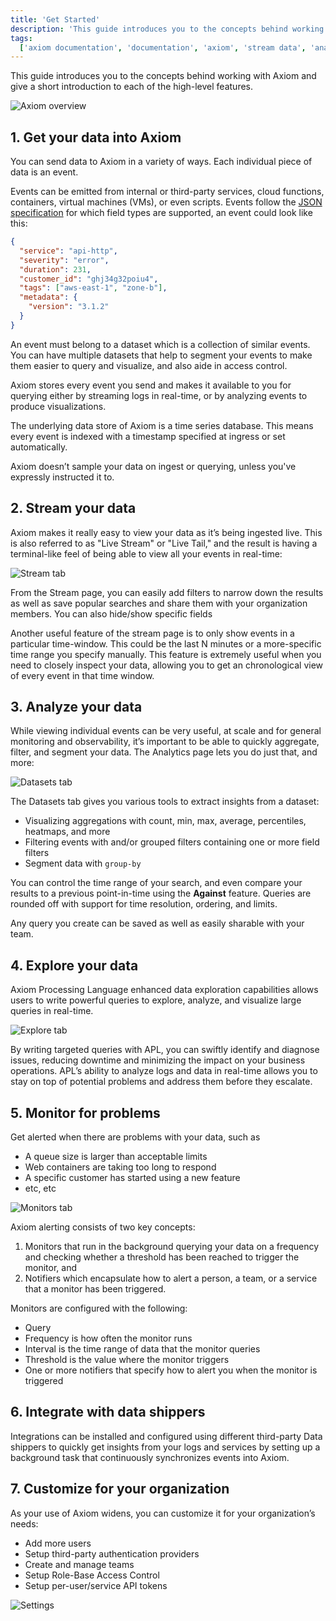 ```yaml
---
title: 'Get Started'
description: 'This guide introduces you to the concepts behind working with Axiom and give a short introduction to each of the high-level features.'
tags:
  ['axiom documentation', 'documentation', 'axiom', 'stream data', 'analyze data', 'explore data']
---
```


This guide introduces you to the concepts behind working with Axiom and give a short introduction to each of the high-level features.

<Frame caption="Axiom overview">
  <img src="/doc-assets/shots/getting-started-24.png" alt="Axiom overview" />
</Frame>

## 1. Get your data into Axiom

You can send data to Axiom in a variety of ways. Each individual piece of data is an event.

Events can be emitted from internal or third-party services, cloud functions, containers, virtual machines (VMs), or even scripts. Events follow the [JSON specification](https://www.json.org/json-en.html) for which field types are supported, an event could look like this:

```json
{
  "service": "api-http",
  "severity": "error",
  "duration": 231,
  "customer_id": "ghj34g32poiu4",
  "tags": ["aws-east-1", "zone-b"],
  "metadata": {
    "version": "3.1.2"
  }
}
```

An event must belong to a dataset which is a collection of similar events. You can have multiple datasets that help to segment your events to make them easier to query and visualize, and also aide in access control.

Axiom stores every event you send and makes it available to you for querying either by streaming logs in real-time, or by analyzing events to produce visualizations.

The underlying data store of Axiom is a time series database. This means every event is indexed with a timestamp specified at ingress or set automatically.

Axiom doesn’t sample your data on ingest or querying, unless you've expressly instructed it to.

<Card title="Learn how to ingest" icon="paper-plane" href="/docs/send-data/ingest"></Card>

## 2. Stream your data

Axiom makes it really easy to view your data as it’s being ingested live. This is also referred to as "Live Stream" or "Live Tail," and the result is having a terminal-like feel of being able to view all your events in real-time:

<Frame caption="Stream tab">
  <img src="/doc-assets/shots/getting-started-stream.png" alt="Stream tab" />
</Frame>

From the Stream page, you can easily add filters to narrow down the results as well as save popular searches and share them with your organization members. You can also hide/show specific fields

Another useful feature of the stream page is to only show events in a particular time-window. This could be the last N minutes or a more-specific time range you specify manually. This feature is extremely useful when you need to closely inspect your data, allowing you to get an chronological view of every event in that time window.

<Card title="Learn how to stream" icon="server" href="/docs/query-data/stream"></Card>

## 3. Analyze your data

While viewing individual events can be very useful, at scale and for general monitoring and observability, it’s important to be able to quickly aggregate, filter, and segment your data. The Analytics page lets you do just that, and more:

<Frame caption="Datasets tab">
  <img src="/doc-assets/shots/analyze-your-data-1.png" alt="Datasets tab" />
</Frame>

The Datasets tab gives you various tools to extract insights from a dataset:
- Visualizing aggregations with count, min, max, average, percentiles, heatmaps, and more
- Filtering events with and/or grouped filters containing one or more field filters
- Segment data with `group-by`

You can control the time range of your search, and even compare your results to a previous point-in-time using the **Against** feature. Queries are rounded off with support for time resolution, ordering, and limits.

Any query you create can be saved as well as easily sharable with your team.

<Card title="Learn how to analyze" icon="screencast" href="/docs/query-data/datasets"></Card>

## 4. Explore your data

Axiom Processing Language enhanced data exploration capabilities allows users to write powerful queries to explore, analyze, and visualize large queries in real-time.

<Frame caption="Explore tab">
  <img src="/doc-assets/shots/explore-your-data-1.png" alt="Explore tab" />
</Frame>

By writing targeted queries with APL, you can swiftly identify and diagnose issues, reducing downtime and minimizing the impact on your business operations. APL’s ability to analyze logs and data in real-time allows you to stay on top of potential problems and address them before they escalate.  

<Card title="Explore your data with APL" icon="chart-column" href="/docs/apl/introduction"></Card>

## 5. Monitor for problems

Get alerted when there are problems with your data, such as

- A queue size is larger than acceptable limits
- Web containers are taking too long to respond
- A specific customer has started using a new feature
- etc, etc

<Frame caption="Monitors tab">
  <img src="/doc-assets/shots/monitor-for-problems.png" alt="Monitors tab" />
</Frame>

Axiom alerting consists of two key concepts:

1. Monitors that run in the background querying your data on a frequency and checking whether a threshold has been reached to trigger the monitor, and
2. Notifiers which encapsulate how to alert a person, a team, or a service that a monitor has been triggered.

Monitors are configured with the following:
- Query
- Frequency is how often the monitor runs
- Interval is the time range of data that the monitor queries
- Threshold is the value where the monitor triggers
- One or more notifiers that specify how to alert you when the monitor is triggered

<Card title="Learn how to monitor" icon="desktop" href="/docs/monitor-data/monitors"></Card>

## 6. Integrate with data shippers

Integrations can be installed and configured using different third-party Data shippers to quickly get insights from your logs and services by setting up a background task that continuously synchronizes events into Axiom.

<Card title="Learn about data shippers" icon="ship" href="/docs/send-data/ingest#data-shippers"></Card>

## 7. Customize for your organization

As your use of Axiom widens, you can customize it for your organization’s needs:

- Add more users
- Setup third-party authentication providers
- Create and manage teams
- Setup Role-Base Access Control
- Setup per-user/service API tokens

<Frame caption="Settings">
  <img src="/doc-assets/shots/customize-your-organization.png" alt="Settings" />
</Frame>

<Card title="Learn about settings" icon="gear" href="/docs/reference/settings"></Card>
